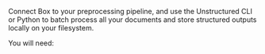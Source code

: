 Connect Box to your preprocessing pipeline, and use the Unstructured CLI or Python to batch process all your documents and store structured outputs locally on your filesystem.

You will need: 


<SharedBox />
